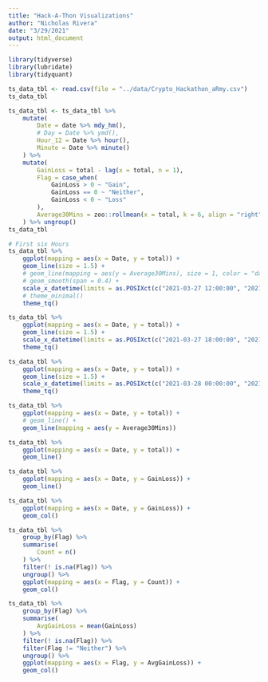 ```yaml
---
title: "Hack-A-Thon Visualizations"
author: "Nicholas Rivera"
date: "3/29/2021"
output: html_document
---
```


```r
library(tidyverse)
library(lubridate)
library(tidyquant)
```


```r
ts_data_tbl <- read.csv(file = "../data/Crypto_Hackathon_aRmy.csv")
ts_data_tbl
```


```r
ts_data_tbl <- ts_data_tbl %>% 
    mutate(
        Date = date %>% mdy_hm(),
        # Day = Date %>% ymd(), 
        Hour_12 = Date %>% hour(), 
        Minute = Date %>% minute()
    ) %>% 
    mutate(
        GainLoss = total - lag(x = total, n = 1), 
        Flag = case_when(
            GainLoss > 0 ~ "Gain", 
            GainLoss == 0 ~ "Neither", 
            GainLoss < 0 ~ "Loss"
        ), 
        Average30Mins = zoo::rollmean(x = total, k = 6, align = "right", fill = NA)
    ) %>% ungroup()
ts_data_tbl
```


```r
# First six Hours
ts_data_tbl %>% 
    ggplot(mapping = aes(x = Date, y = total)) + 
    geom_line(size = 1.5) + 
    # geom_line(mapping = aes(y = Average30Mins), size = 1, color = "darkred") +
    # geom_smooth(span = 0.4) + 
    scale_x_datetime(limits = as.POSIXct(c("2021-03-27 12:00:00", "2021-03-27 18:00:00"))) + 
    # theme_minimal()
    theme_tq()

ts_data_tbl %>% 
    ggplot(mapping = aes(x = Date, y = total)) + 
    geom_line(size = 1.5) + 
    scale_x_datetime(limits = as.POSIXct(c("2021-03-27 18:00:00", "2021-03-28 00:00:00"))) + 
    theme_tq()

ts_data_tbl %>% 
    ggplot(mapping = aes(x = Date, y = total)) + 
    geom_line(size = 1.5) + 
    scale_x_datetime(limits = as.POSIXct(c("2021-03-28 00:00:00", "2021-03-28 06:00:00"))) + 
    theme_tq()

ts_data_tbl %>% 
    ggplot(mapping = aes(x = Date, y = total)) + 
    # geom_line() + 
    geom_line(mapping = aes(y = Average30Mins))

ts_data_tbl %>% 
    ggplot(mapping = aes(x = Date, y = total)) + 
    geom_line()

ts_data_tbl %>% 
    ggplot(mapping = aes(x = Date, y = GainLoss)) + 
    geom_line()

ts_data_tbl %>% 
    ggplot(mapping = aes(x = Date, y = GainLoss)) + 
    geom_col()
```

```r
ts_data_tbl %>% 
    group_by(Flag) %>% 
    summarise(
        Count = n()
    ) %>% 
    filter(! is.na(Flag)) %>% 
    ungroup() %>% 
    ggplot(mapping = aes(x = Flag, y = Count)) + 
    geom_col()
```

```r
ts_data_tbl %>% 
    group_by(Flag) %>% 
    summarise(
        AvgGainLoss = mean(GainLoss)
    ) %>% 
    filter(! is.na(Flag)) %>% 
    filter(Flag != "Neither") %>% 
    ungroup() %>% 
    ggplot(mapping = aes(x = Flag, y = AvgGainLoss)) + 
    geom_col()
```

